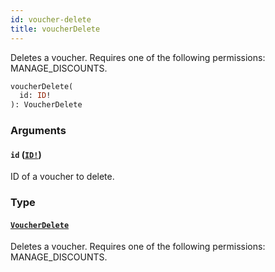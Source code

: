 ```yaml
---
id: voucher-delete
title: voucherDelete
---
```


Deletes a voucher. Requires one of the following permissions: MANAGE_DISCOUNTS.

```graphql
voucherDelete(
  id: ID!
): VoucherDelete

```

### Arguments

#### `id` ([`ID!`](../../../developer/api-reference/scalars/id))

ID of a voucher to delete.

### Type

#### [`VoucherDelete`](../../../developer/api-reference/objects/voucher-delete)

Deletes a voucher. Requires one of the following permissions: MANAGE_DISCOUNTS.

